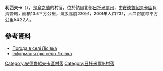 {{coord|50|1|21|N|29|3|35|E|scale:30000|display=title}}

'''利西夫卡'''（{{lang-uk|Лісівка}}），是[[烏克蘭|烏克蘭]]的村落，位於該國北部[[日托米爾州|日托米爾州]]，由[[安德魯紹夫卡區|安德魯紹夫卡區]]負責管轄，面積13.5平方公里，海拔高度220米，2001年人口732，人口密度每平方公里54.22人。

==參考資料== 
* [http://weather.in.ua/ua/zhitomirskaja/13572 Погода в селі Лісівка] {{Wayback|url=http://weather.in.ua/ua/zhitomirskaja/13572 |date=20111219151412 }}
* [https://web.archive.org/web/20150526094218/http://andrushivka.org/newscity/history/56-lisivka.html Інформація про село Лісівка]

{{DEFAULTSORT:Лісівка}}
[[Category:安德魯紹夫卡區村落|Category:安德魯紹夫卡區村落]]
[[Category:日托米爾州村落|Category:日托米爾州村落]]


{{Zhytomyr-geo-stub}}